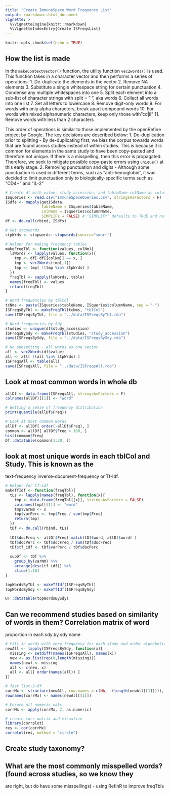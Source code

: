```yaml
---
title: "Create ImmuneSpace Word Frequency List"
output: rmarkdown::html_document
vignette: >
  %\VignetteEngine{knitr::rmarkdown}
  %\VignetteIndexEntry{Create ISFreqsList}
---
```


```r
knitr::opts_chunk$set(echo = TRUE)
```

## How the list is made
In the `makeContextVector()` function, the utility function `vec2words()` is used.  This function
takes in a character vector and then performs a series of operations:
1. De-duplicate the elements in the vector
2. Remove NA elements
3. Substitute a single whitespace string for certain punctuation
4. Condense any multiple whitespaces into one
5. Split each element into a sub-list of character strings with split = " ", aka words
6. Collect all words into one list
7. Set all letters to lowercase
8. Remove digit-only words
9. For words with only alpha characters, break apart compound words
10. For words with mixed alphanumeric characters, keep only those with "cd|il"
11. Remove words with less than 2 characters

This order of operations is similar to those implemented by the openRefine project by Google. 
The key decisions are described below:
1. De-duplication prior to splitting - By de-duplicating first, we bias the corpus towards words
that are found across studies instead of within studies. This is because it is common for elements
in the same study to have been copy-pasted and therefore not unique.  If there is a misspelling,
then this error is propagated.  Therefore, we seek to mitigate possible copy-paste errors using
`unique()` at this early stage.
2. Removing punctuation and digits - Although some punctuation is used in different terms, such
as "anti-hemoglobin", it was decided to limit punctuation only to biologically-specific terms
such as "CD4+" and "IL-2"

```r
# Create df with value, study accession, and tableName-colName as columns
ISqueries <- read.csv("ImmuneSpaceQueries.csv", stringsAsFactors = F)
ISdfs <- mapply(getISdata, 
                tableName = ISqueries$tableName,
                colName = ISqueries$columnName,
                SIMPLIFY = FALSE) # 'SIMPLIFY' defaults to TRUE and returns vector. Argh.
df <- do.call(rbind, ISdfs)

# Get stopwords
stpWrds <- stopwords::stopwords(source="smart")

# Helper for making frequency tables
makeFreqTbl <- function(values, colNm){
  lsWords <- lapply(values, function(x){ 
    tmp <- df[ df[[colNm]] == x, ]
    tmp <- vec2Words(tmp[,1])
    tmp <- tmp[ !(tmp %in% stpWrds) ]
  })
  freqTbl <- sapply(lsWords, table)
  names(freqTbl) <- values
  return(freqTbl)
}

# Word frequencies by tblCol
tcNms <- paste(ISqueries$tableName, ISqueries$columnName, sep = "-")
ISFreqsByTbl <- makeFreqTbl(tcNms, "tblCol")
save(ISFreqsByTbl, file = "../data/ISFreqsByTbl.rda")

# Word frequencies by Sdy
studies <- unique(df$study_accession)
ISFreqsBySdy <- makeFreqTbl(studies, "study_accession")
save(ISFreqsBySdy, file = "../data/ISFreqsBySdy.rda")

# No subsetting - all words as one vector
all <- vec2Words(df$value)
all <- all[ !(all %in% stpWrds) ]
ISFreqsAll <- table(all)
save(ISFreqsAll, file = "../data/ISFreqsAll.rda")
```

## Look at most common words in whole db
```r
allDf <- data.frame(ISFreqsAll, stringsAsFactors = F)
colnames(allDf)[[1]] <- "word"

# Getting a sense of frequency distribution
print(quantile(allDf$Freq))

# Look at most common words
allDf <- allDf[ order(-allDf$Freq), ]
common <- allDf[ allDf$Freq > 100, ]
hist(common$Freq)
DT::datatable(common[1:30, ])
```


## look at most unique words in each tblCol and Study. This is known as the
text-frequency inverse-document-frequency or Tf-Idf.
```r

# Helper for tf-idf
makeTfIdf <- function(freqTbl){
  tLs <- lapply(names(freqTbl), function(x){
    tmp <- data.frame(freqTbl[[x]], stringsAsFactors = FALSE)
    colnames(tmp)[[1]] <- "word"
    tmp$varNm <- x
    tmp$varPerc <- tmp$Freq / sum(tmp$Freq)
    return(tmp)
  })
  tDf <- do.call(rbind, tLs)
  
  tDf$docFreq <- allDf$Freq[ match(tDf$word, allDf$word) ]
  tDf$docPerc <- tDf$docFreq / sum(tDf$docFreq)
  tDf$tf_idf <- tDf$varPerc / tDf$docPerc
  
  subDf <- tDf %>%
    group_by(varNm) %>%
    arrange(desc(tf_idf)) %>%
    slice(1:10)
}

topWordsByTbl <- makeTfIdf(ISFreqsByTbl)
topWordsBySdy <- makeTfIdf(ISFreqsBySdy)

DT::datatable(topWordsBySdy)
```

## Can we recommend studies based on similarity of words in them? Correlation matrix of word
proportion in each sdy by sdy name
```r
# Fill in words with zero frequency for each study and order alphabetically
newAll <- lapply(ISFreqsBySdy, function(x){
  missing <- setdiff(names(ISFreqsAll), names(x))
  new <- as.list(rep(0,length(missing)))
  names(new) <- missing
  all <- c(new, x)
  all <- all[ order(names(all)) ]
})

# fast list-2-df 
corrMx <- structure(newAll, row.names = c(NA, -(length(newAll[[1]]))), class = "data.frame")
rownames(corrMx) <- names(newAll[[1]])

# Ensure all numeric vals
corrMx <- apply(corrMx, 2, as.numeric)

# create corr matrix and visualize
library(corrplot)
res <- cor(corrMx)
corrplot(res, method = "circle")
```


## Create study taxonomy?



## What are the most commonly misspelled words? (found across studies, so we know they 
are right, but do have some misspellings) - using RefinR to improve freqTbls
